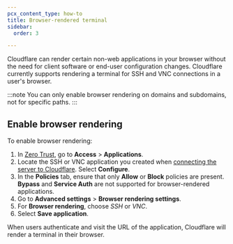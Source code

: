 ```yaml
---
pcx_content_type: how-to
title: Browser-rendered terminal
sidebar:
  order: 3

---
```


Cloudflare can render certain non-web applications in your browser without the need for client software or end-user configuration changes. Cloudflare currently supports rendering a terminal for SSH and VNC connections in a user's browser.

:::note
You can only enable browser rendering on domains and subdomains, not for specific paths.
:::

## Enable browser rendering

To enable browser rendering:

1. In [Zero Trust](https://one.dash.cloudflare.com), go to **Access** > **Applications**.
2. Locate the SSH or VNC application you created when [connecting the server to Cloudflare](/cloudflare-one/connections/connect-networks/use-cases/ssh/). Select **Configure**.
3. In the **Policies** tab, ensure that only **Allow** or **Block** policies are present. **Bypass** and **Service Auth** are not supported for browser-rendered applications.
4. Go to **Advanced settings** > **Browser rendering settings**.
5. For **Browser rendering**, choose _SSH_ or _VNC_.
6. Select **Save application**.

When users authenticate and visit the URL of the application, Cloudflare will render a terminal in their browser.
